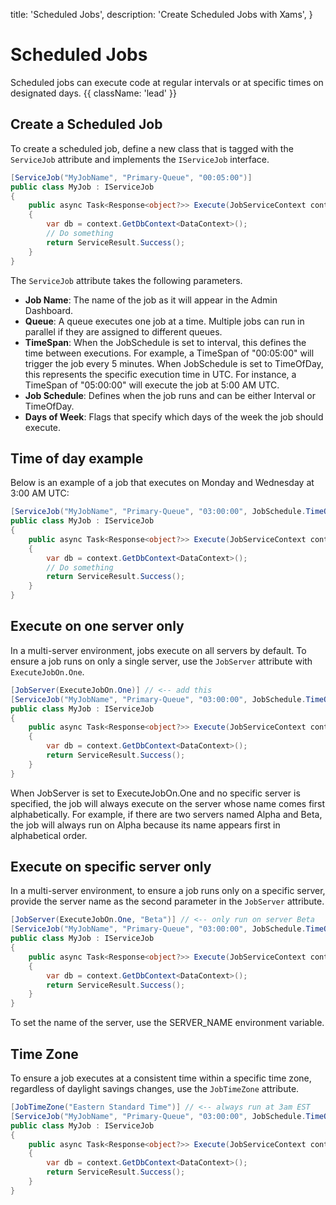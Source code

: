   title: 'Scheduled Jobs',
  description: 'Create Scheduled Jobs with Xams',
}

# Scheduled Jobs

Scheduled jobs can execute code at regular intervals or at specific times on designated days. {{ className: 'lead' }}

## Create a Scheduled Job

To create a scheduled job, define a new class that is tagged with the `ServiceJob` attribute and implements the `IServiceJob` interface.

```c# {{ title: 'Project.Services / Jobs / MyJob.cs' }}
[ServiceJob("MyJobName", "Primary-Queue", "00:05:00")]
public class MyJob : IServiceJob
{
    public async Task<Response<object?>> Execute(JobServiceContext context)
    {
        var db = context.GetDbContext<DataContext>();
        // Do something
        return ServiceResult.Success();
    }
}
```

The `ServiceJob` attribute takes the following parameters.

- <b>Job Name</b>: The name of the job as it will appear in the Admin Dashboard.
- <b>Queue</b>: A queue executes one job at a time. Multiple jobs can run in
  parallel if they are assigned to different queues.
- <b>TimeSpan</b>: When the JobSchedule is set to interval, this defines the
  time between executions. For example, a TimeSpan of "00:05:00" will trigger
  the job every 5 minutes. When JobSchedule is set to TimeOfDay, this represents
  the specific execution time in UTC. For instance, a TimeSpan of "05:00:00"
  will execute the job at 5:00 AM UTC.
- <b>Job Schedule</b>: Defines when the job runs and can be either Interval or
  TimeOfDay.
- <b>Days of Week</b>: Flags that specify which days of the week the job should
  execute.

## Time of day example

Below is an example of a job that executes on Monday and Wednesday at 3:00 AM UTC:

```c# {{ title: 'Project.Services / Jobs / MyJob.cs' }}
[ServiceJob("MyJobName", "Primary-Queue", "03:00:00", JobSchedule.TimeOfDay, DaysOfWeek.Monday | DaysOfWeek.Wednesday)]
public class MyJob : IServiceJob
{
    public async Task<Response<object?>> Execute(JobServiceContext context)
    {
        var db = context.GetDbContext<DataContext>();
        // Do something
        return ServiceResult.Success();
    }
}
```

## Execute on one server only

In a multi-server environment, jobs execute on all servers by default. To ensure a job runs on only a single server, use the `JobServer` attribute with `ExecuteJobOn.One`.

```c# {{ title: 'Project.Services / Jobs / MyJob.cs' }}
[JobServer(ExecuteJobOn.One)] // <-- add this
[ServiceJob("MyJobName", "Primary-Queue", "03:00:00", JobSchedule.TimeOfDay, DaysOfWeek.Monday | DaysOfWeek.Wednesday)]
public class MyJob : IServiceJob
{
    public async Task<Response<object?>> Execute(JobServiceContext context)
    {
        var db = context.GetDbContext<DataContext>();
        return ServiceResult.Success();
    }
}
```
<Note>When JobServer is set to ExecuteJobOn.One and no specific server is specified, the job will always execute on the server whose name comes first alphabetically. For example, if there are two servers named Alpha and Beta, the job will always run on Alpha because its name appears first in alphabetical order.</Note>

## Execute on specific server only

In a multi-server environment, to ensure a job runs only on a specific server, provide the server name as the second parameter in the `JobServer` attribute.
```c# {{ title: 'Project.Services / Jobs / MyJob.cs' }}
[JobServer(ExecuteJobOn.One, "Beta")] // <-- only run on server Beta
[ServiceJob("MyJobName", "Primary-Queue", "03:00:00", JobSchedule.TimeOfDay, DaysOfWeek.Monday | DaysOfWeek.Wednesday)]
public class MyJob : IServiceJob
{
    public async Task<Response<object?>> Execute(JobServiceContext context)
    {
        var db = context.GetDbContext<DataContext>();
        return ServiceResult.Success();
    }
}
```

<Note>To set the name of the server, use the SERVER_NAME environment variable.</Note>

## Time Zone

To ensure a job executes at a consistent time within a specific time zone, regardless of daylight savings changes, use the `JobTimeZone` attribute.

```c# {{ title: 'Project.Services / Jobs / MyJob.cs' }}
[JobTimeZone("Eastern Standard Time")] // <-- always run at 3am EST
[ServiceJob("MyJobName", "Primary-Queue", "03:00:00", JobSchedule.TimeOfDay, DaysOfWeek.Monday | DaysOfWeek.Wednesday)]
public class MyJob : IServiceJob
{
    public async Task<Response<object?>> Execute(JobServiceContext context)
    {
        var db = context.GetDbContext<DataContext>();
        return ServiceResult.Success();
    }
}
```